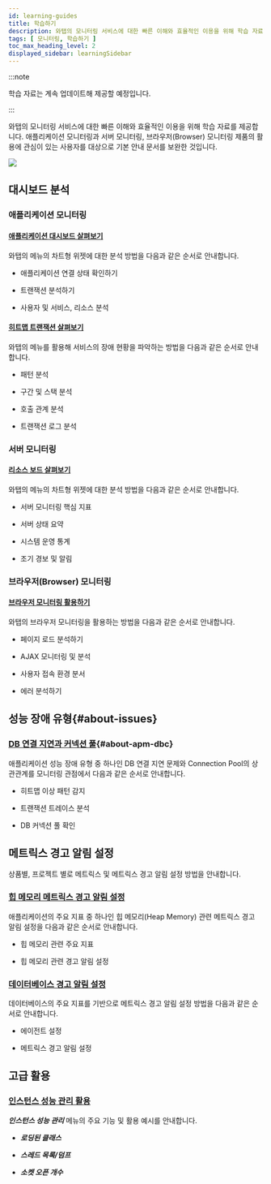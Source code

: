 ```yaml
---
id: learning-guides
title: 학습하기
description: 와탭의 모니터링 서비스에 대한 빠른 이해와 효율적인 이용을 위해 학습 자료를 제공합니다.
tags: [ 모니터링, 학습하기 ]
toc_max_heading_level: 2
displayed_sidebar: learningSidebar
---
```


:::note

학습 자료는 계속 업데이트해 제공할 예정입니다.

:::

와탭의 모니터링 서비스에 대한 빠른 이해와 효율적인 이용을 위해 학습 자료를 제공합니다. 애플리케이션 모니터링과 서버 모니터링, 브라우저(Browser) 모니터링 제품의 활용에 관심이 있는 사용자를 대상으로 기본 안내 문서를 보완한 것입니다. 

![](/img/learning-cover.png)

## 대시보드 분석 

### 애플리케이션 모니터링

#### [애플리케이션 대시보드 살펴보기](best-practice-guides/about-apm-dashboard)

와탭의 <Cmdname sid="application_dashboard" className="uitext" /> 메뉴의 차트형 위젯에 대한 분석 방법을 다음과 같은 순서로 안내합니다.

* 애플리케이션 연결 상태 확인하기

* 트랜잭션 분석하기

* 사용자 및 서비스, 리소스 분석

#### [히트맵 트랜잭션 살펴보기](best-practice-guides/about-apm-hitmap-class)

와탭의 <Cmdname sid="hitmap_transaction" className="uitext" /> 메뉴를 활용해 서비스의 장애 현황을 파악하는 방법을 다음과 같은 순서로 안내합니다.

* 패턴 분석

* 구간 및 스택 분석

* 호출 관계 분석

* 트랜잭션 로그 분석

### 서버 모니터링

#### [리소스 보드 살펴보기](best-practice-guides/about-server-dashboard)

와탭의 <Cmdname sid="sms_resource_board" className="uitext" /> 메뉴의 차트형 위젯에 대한 분석 방법을 다음과 같은 순서로 안내합니다.

* 서버 모니터링 핵심 지표

* 서버 상태 요약

* 시스템 운영 통계

* 조기 경보 및 알림


### 브라우저(Browser) 모니터링

#### [브라우저 모니터링 활용하기](best-practice-guides/using-browser-monitoring)

와탭의 브라우저 모니터링을 활용하는 방법을 다음과 같은 순서로 안내합니다.

* 페이지 로드 분석하기

* AJAX 모니터링 및 분석

* 사용자 접속 환경 분서

* 에러 분석하기

## 성능 장애 유형{#about-issues}

### [DB 연결 지연과 커넥션 풀](best-practice-guides/about-apm-dbc){#about-apm-dbc}

애플리케이션 성능 장애 유형 중 하나인 DB 연결 지연 문제와 Connection Pool의 상관관계를 모니터링 관점에서 다음과 같은 순서로 안내합니다.

* 히트맵 이상 패턴 감지

* 트랜잭션 트레이스 분석

* DB 커넥션 풀 확인

## 메트릭스 경고 알림 설정

상품별, 프로젝트 별로 메트릭스 및 메트릭스 경고 알림 설정 방법을 안내합니다.

### [힙 메모리 메트릭스 경고 알림 설정](best-practice-guides/about-apm-heap-memory)

애플리케이션의 주요 지표 중 하나인 힙 메모리(Heap Memory) 관련 메트릭스 경고 알림 설정을 다음과 같은 순서로 안내합니다.

* 힙 메모리 관련 주요 지표

* 힙 메모리 관련 경고 알림 설정 

### [데이터베이스 경고 알림 설정](best-practice-guides/set-db-metric-warning-notice)

데이터베이스의 주요 지표를 기반으로 메트릭스 경고 알림 설정 방법을 다음과 같은 순서로 안내합니다.

* 에이전트 설정

* 메트릭스 경고 알림 설정

## 고급 활용

### [인스턴스 성능 관리 활용](best-pracice-guides/about-instance-performance-analysis) 

***인스턴스 성능 관리*** 메뉴의 주요 기능 및 활용 예시를 안내합니다. 

* ***로딩된 클래스***

* ***스레드 목록/덤프***

* ***소켓 오픈 개수***